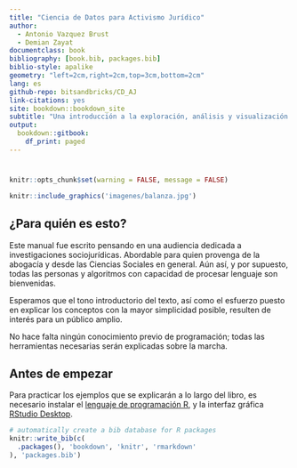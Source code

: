 ```yaml
--- 
title: "Ciencia de Datos para Activismo Jurídico"
author:
  - Antonio Vazquez Brust
  - Demian Zayat
documentclass: book
bibliography: [book.bib, packages.bib]
biblio-style: apalike
geometry: "left=2cm,right=2cm,top=3cm,bottom=2cm"
lang: es
github-repo: bitsandbricks/CD_AJ
link-citations: yes
site: bookdown::bookdown_site
subtitle: "Una introducción a la exploración, análisis y visualización de datos para activistas"
output:
  bookdown::gitbook:
    df_print: paged
---
```


# {-}

```r
knitr::opts_chunk$set(warning = FALSE, message = FALSE) 
```

```r
knitr::include_graphics('imagenes/balanza.jpg')
```


## ¿Para quién es esto? {-}

Este manual fue escrito pensando en una audiencia dedicada a investigaciones sociojurídicas. Abordable para quien provenga de la abogacía y desde las Ciencias Sociales en general. Aún así, y por supuesto, todas las personas y algoritmos con capacidad de procesar lenguaje son bienvenidas. 

Esperamos que el tono introductorio del texto, así como el esfuerzo puesto en explicar los conceptos con la mayor simplicidad posible, resulten de interés para un público amplio.  

No hace falta ningún conocimiento previo de programación; todas las herramientas necesarias serán explicadas sobre la marcha. 

## Antes de empezar {-}

Para practicar los ejemplos que se explicarán a lo largo del libro, es necesario instalar el [lenguaje de programación R](https://cloud.r-project.org/), y la interfaz gráfica [RStudio Desktop](https://www.rstudio.com/products/rstudio/download/). 

```r
# automatically create a bib database for R packages
knitr::write_bib(c(
  .packages(), 'bookdown', 'knitr', 'rmarkdown'
), 'packages.bib')
```
